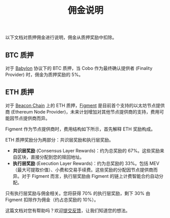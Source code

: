 ﻿---
title: "佣金说明"
sidebarTitle: "佣金说明"
---

以下文档对质押佣金进行说明，佣金从质押奖励中扣除。

## BTC 质押

对于 [Babylon](https://babylonlabs.io/) 协议下的 BTC 质押，当 Cobo 作为最终确认提供者 (Finality Provider) 时，佣金为质押奖励的 5%。

## ETH 质押

对于 [Beacon Chain](https://ethereum.org/en/roadmap/beacon-chain/) 上的 ETH 质押，[Figment](https://figment.io/) 是目前首个支持的以太坊节点提供商 (Ethereum Node Provider)，未来计划增加对其他节点提供商的支持，费用可能因节点提供商而异。 

Figment 作为节点提供商时，费用结构如下所示，首先解释 ETH 奖励构成。

ETH 质押奖励分为两部分：共识层奖励和执行层奖励。

- **共识层奖励** (Consensus Layer Rewards)：约为总奖励的 67%。这些奖励来自区块，直接分配到您的赎回地址。
- **执行层奖励** (Execution Layer Rewards)：约为总奖励的 33%。包括 MEV（最大可提取价值）、小费和交易手续费。这些奖励的分配因节点提供商而异。对于 Figment 而言，执行层奖励由 Figment 的链上计费智能合约自动分配。

只有执行层奖励与佣金相关。您将获得 70% 的执行层奖励，剩下 30% 由 Figment 扣除作为佣金（约占总奖励的 10%）。

<Tip>这篇文档对您有帮助吗？欢迎[提交反馈](https://forms.zohopublic.com/cobo/form/DocumentFeedbackForm/formperma/QvLOhxJv1_JMsJ-1dleZ8Itb_7rzN-LtgvsDdxosoVI?referrername=manuals)，让我们知道您的想法。</Tip>